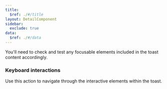 ```yaml
---
title:
  $ref: ./#/title
layout: DetailComponent
sidebar:
  exclude: true
data:
  $ref: ./#/data
---
```


You'll need to check and test any focusable elements included in the toast content accordingly.

### Keyboard interactions

<KeyboardControls>
<KeyboardControl keyOrCombos="Tab, Tab + Shift">

Use this action to navigate through the interactive elements within the toast.

</KeyboardControl>
</KeyboardControls>
